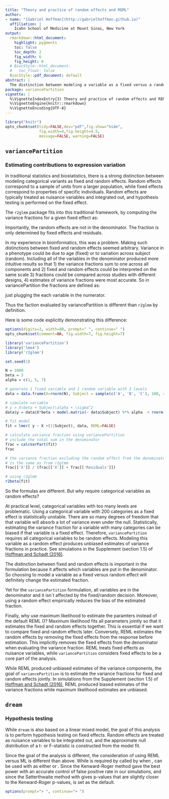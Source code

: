```yaml
---
title: "Theory and practice of random effects and REML"
author:
- name: "[Gabriel Hoffman](http://gabrielhoffman.github.io)"
  affiliation: | 
    Icahn School of Medicine at Mount Sinai, New York
output:
  rmarkdown::html_document:
    highlight: pygments
    toc: false
    toc_depth: 2
    fig_width: 6
    fig_height: 6
  # BiocStyle::html_document:
  #   toc_float: false
  BiocStyle::pdf_document: default
abstract: |
  The distinction between modeling a variable as a fixed versus a random effect depends on the goal of the statistical analysis.  While some theory and software make a strong distinction, `variancePartition` and `dream`  take different approaches based on the goal of each type of analysis.  Here we consider the distinction between fixed and random effects, and the usage of REML in `variancePartition` and `dream`.
package: variancePartition
vignette: |
  %\VignetteIndexEntry{3) Theory and practice of random effects and REML}
  %\VignetteEngine{knitr::rmarkdown}
  %\VignetteEncoding{UTF-8}
---
```





```r
library("knitr")
opts_chunk$set(tidy=FALSE,dev="pdf",fig.show="hide",
               fig.width=4,fig.height=4.5,
               message=FALSE, warning=FALSE)

``` 


## `variancePartition`
### Estimating contributions to expression variation

In traditional statistics and biostatistics, there is a strong distinction between modeling categorical variants as fixed and random effects.  Random effects correspond to a sample of units from a larger population, while fixed effects correspond to properties of specific individuals.  Random effects are typically treated as nuisance variables and integrated out, and hypothesis testing is performed on the fixed effect.  

The `r2glmm` package fits into this traditional framework, by computing the variance fractions for a given fixed effect as:
\begin{eqnarray}
\sigma^2_{fixed}/ \left(\sigma^2_{fixed} + \sigma^2_{error}\right)
\end{eqnarray}

Importantly, the random effects are not in the denominator.  The fraction is only determined by fixed effects and residuals.  

In my experience in bioinformatics, this was a problem. Making such distinctions  between fixed and random effects seemed arbitrary.  Variance in a phenotype could be due to age (fixed) or to variation across subject (random).  Including all of the variables in the denominator produced more intuitive results so that 1) the variance fractions sum to one across all components and 2) fixed and random effects could be interpreted on the same scale 3) fractions could be compared across studies with different designs, 4) estimates of variance fractions were most accurate.  So in variancePartition the fractions are defined as:
\begin{eqnarray}
\sigma^2_{X}/ \left(\sigma^2_{fixed} + \sigma^2_{random} + \sigma^2_{error}\right) 
\end{eqnarray}

just plugging the each variable in the numerator.  

Thus the faction evaluated by variancePartition is different than `r2glmm` by definition.  

Here is some code explicitly demonstrating this difference:

```r
options(digits=3, width=80, prompt=" ", continue=" ")
opts_chunk$set(comment=NA, fig.width=7, fig.height=7)
```

```r
library('variancePartition')
library('lme4')
library('r2glmm')

set.seed(1)

N = 1000
beta = 3
alpha = c(1, 5, 7)

# generate 1 fixed variable and 1 random variable with 3 levels
data = data.frame(X=rnorm(N), Subject = sample(c('A', 'B', 'C'), 100, replace=TRUE))

# simulate variable
# y = X\beta + Subject\alpha + \sigma^2
data$y = data$X*beta + model.matrix(~ data$Subject) %*% alpha  + rnorm(N, 0, 1)

# fit model
fit = lmer( y ~ X +(1|Subject), data, REML=FALSE)

# calculate variance fraction using variancePartition
# include the total sum in the denominator
frac = calcVarPart(fit)
frac

# the variance fraction excluding the random effect from the denominator
# is the same as from r2glmm
frac[['X']] / (frac[['X']] + frac[['Residuals']])

# using r2glmm
r2beta(fit)
```

So the formulas are different. But why require categorical variables as random effects?

At practical level, categorical variables with too many levels are problematic.  Using a categorical variable with 200 categories as a fixed effect is statistically unstable.  There are so many degrees of freedom that that variable will absorb a lot of variance even under the null.   Statistically, estimating the variance fraction for a variable with many categories can be biased if that variable is a fixed effect.  Therefore, `variancePartition` requires all categorical variables to be random effects.  Modeling this variable as a random effect produces unbiased estimates of variance fractions in practice.  See simulations in the Supplement (section 1.5) of [Hoffman and Schadt (2016)](https://doi.org/10.1186/s12859-016-1323-z).

The distinction between fixed and random effects is important in the \Rpackage{r2glmm} formulation because it affects which variables are put in the denominator.  So choosing to model a variable as a fixed versus random effect will definitely change the estimated fraction.  

Yet for the `variancePartition` formulation, all variables are in the denominator and it isn`t affected by the fixed/random decision.  Moreover, using a random effect empirically reduces the bias of the estimated fraction.     

Finally, why use maximum likelihood to estimate the paramters instead of the default REML (\Rcode{REML=FALSE})?  Maximum likelihood fits all parameters jointly so that it estimates the fixed and random effects together.  This is essential if we want to compare fixed and random effects later.  Conversely, REML estimates the random effects by removing the fixed effects from the response before estimation.  This implicitly removes the fixed effects from the denominator when evaluating the variance fraction.  REML treats fixed effects as nuisance variables, while `variancePartition` considers fixed effects to be a core part of the analysis.

While REML produced unbiased estimates of the variance components, the goal of `variancePartition` is to estimate the variance fractions for fixed and random effects jointly.  In simulations from the Supplement (section 1.5) of [Hoffman and Schadt (2016)](https://doi.org/10.1186/s12859-016-1323-z), REML produced biased estimates of the variance fractions while maximum likelihood estimates are unbiased.


## `dream`
### Hypothesis testing

While `dream` is also based on a linear mixed model, the goal of this analysis is to perform hypothesis testing on fixed effects.  Random effects are treated as nuisance variables to be integrated out, and the approximate null distribution of a t- or F-statistic is constructed from the model fit.  

Since the goal of the analysis is different, the consideration of using REML versus ML is different than above.  While \Rcode{REML=TRUE} is required by \Rcode{lmerTest} called by \Rcode{dream} when \Rcode{ddf='Kenward-Roger'}, \Rcode{ddf='Satterthwaite'} can be used with \Rcode{REML} as either \Rcode{TRUE} or \Rcode{FALSE}.  Since the Kenward-Roger method gave the best power with an accurate control of false positive rate in our simulations, and since the Satterthwaite method with \Rcode{REML=TRUE} gives p-values that are slightly closer to the Kenward-Roger p-values, \Rcode{REML=TRUE} is set as the default.


```r
options(prompt="> ", continue="+ ")
``` 




